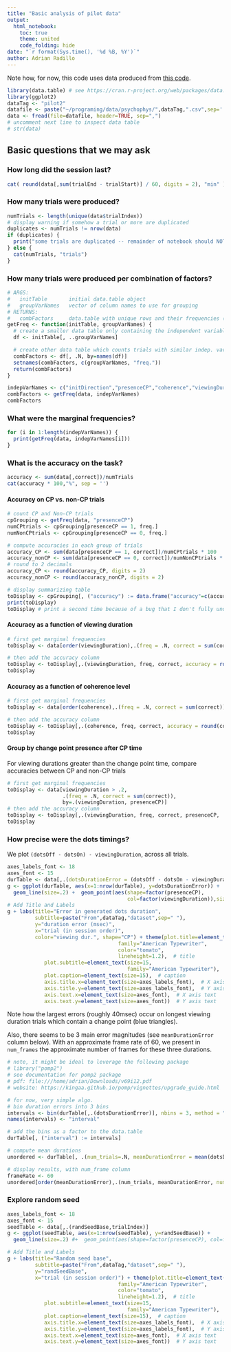 ```yaml
---
title: "Basic analysis of pilot data"
output:
  html_notebook:
    toc: true
    theme: united
    code_folding: hide
date: "`r format(Sys.time(), '%d %B, %Y')`"
author: Adrian Radillo
---
```


<!-- 
executing  *Cmd+Shift+Enter*. 
Add a new chunk *Cmd+Option+I*.
*Cmd+Shift+K* to preview the HTML file -->
Note how, for now, this code uses data produced from [this code](https://github.com/TheGoldLab/SingleCP_DotsReversal_Task/releases/tag/pilot2).
```r
library(data.table) # see https://cran.r-project.org/web/packages/data.table/vignettes/datatable-intro.html for reference
library(ggplot2)
dataTag <- "pilot2"
datafile <- paste("~/programing/data/psychophys/",dataTag,".csv",sep='')
data <- fread(file=datafile, header=TRUE, sep=",")
# uncomment next line to inspect data table
# str(data)
```
## Basic questions that we may ask
### How long did the session last?
```r
cat( round(data[,sum(trialEnd - trialStart)] / 60, digits = 2), "min" )
```

### How many trials were produced?
```r
numTrials <- length(unique(data$trialIndex))
# display warning if somehow a trial or more are duplicated
duplicates <- numTrials != nrow(data)
if (duplicates) {
  print("some trials are duplicated -- remainder of notebook should NOT be executed")
} else {
  cat(numTrials, "trials")
}
```

### How many trials were produced per combination of factors? 
```r
# ARGS:
#   initTable       initial data.table object
#   groupVarNames   vector of column names to use for grouping
# RETURNS:
#   combFactors     data.table with unique rows and their frequencies (i.e. count)
getFreq <- function(initTable, groupVarNames) {
  # create a smaller data table only containing the independent variables
  df <- initTable[, ..groupVarNames]

  # create other data table which counts trials with similar indep. vars. values (freq. column)
  combFactors <- df[, .N, by=names(df)]
  setnames(combFactors, c(groupVarNames, "freq."))
  return(combFactors)
}
```

```r
indepVarNames <- c("initDirection","presenceCP","coherence","viewingDuration","probCP","timeCP")
combFactors <- getFreq(data, indepVarNames)
combFactors
```

### What were the marginal frequencies?
```r
for (i in 1:length(indepVarNames)) {
  print(getFreq(data, indepVarNames[i]))
}
```

### What is the accuracy on the task?
```r
accuracy <- sum(data[,correct])/numTrials
cat(accuracy * 100,"%", sep = '')
```
#### Accuracy on CP vs. non-CP trials
```r
# count CP and Non-CP trials
cpGrouping <- getFreq(data, "presenceCP")
numCPtrials <- cpGrouping[presenceCP == 1, freq.]
numNonCPtrials <- cpGrouping[presenceCP == 0, freq.]

# compute accuracies in each group of trials
accuracy_CP <- sum(data[presenceCP == 1, correct])/numCPtrials * 100
accuracy_nonCP <- sum(data[presenceCP == 0, correct])/numNonCPtrials * 100
# round to 2 decimals
accuracy_CP <- round(accuracy_CP, digits = 2)
accuracy_nonCP <- round(accuracy_nonCP, digits = 2)

# display summarizing table
toDisplay <- cpGrouping[, ("accuracy") := data.frame("accuracy"=c(accuracy_nonCP, accuracy_CP))]
print(toDisplay)
toDisplay # print a second time because of a bug that I don't fully understand (see https://github.com/IRkernel/IRkernel/issues/127 and https://github.com/rstudio/rmarkdown/issues/1002)
```

#### Accuracy as a function of viewing duration
```r
# first get marginal frequencies
toDisplay <- data[order(viewingDuration),.(freq = .N, correct = sum(correct)), by=viewingDuration]

# then add the accuracy column
toDisplay <- toDisplay[,.(viewingDuration, freq, correct, accuracy = round(correct/freq*100,digits=2))]
toDisplay
```

#### Accuracy as a function of coherence level
```r
# first get marginal frequencies
toDisplay <- data[order(coherence),.(freq = .N, correct = sum(correct)), by=coherence]

# then add the accuracy column
toDisplay <- toDisplay[,.(coherence, freq, correct, accuracy = round(correct/freq*100,digits=2))]
toDisplay
```

#### Group by change point presence after CP time
For viewing durations greater than the change point time, compare accuracies between CP and non-CP trials
```r
# first get marginal frequencies
toDisplay <- data[viewingDuration > .2,
                  .(freq = .N, correct = sum(correct)), 
                  by=.(viewingDuration, presenceCP)]
# then add the accuracy column
toDisplay <- toDisplay[,.(viewingDuration, freq, correct, presenceCP,  accuracy = round(correct/freq*100,digits=2))]
toDisplay
```
### How precise were the dots timings?
We plot `(dotsOff - dotsOn) - viewingDuration`, across all trials.
```r
axes_labels_font <- 18
axes_font <- 15
durTable <- data[,.(dotsDurationError = (dotsOff - dotsOn - viewingDuration) * 1000, presenceCP, viewingDuration)]
g <- ggplot(durTable, aes(x=1:nrow(durTable), y=dotsDurationError)) + 
  geom_line(size=.2) +  geom_point(aes(shape=factor(presenceCP),
                                       col=factor(viewingDuration)),size=3) 
# Add Title and Labels
g + labs(title="Error in generated dots duration", 
         subtitle=paste("From",dataTag,"dataset",sep=" "), 
         y="duration error (msec)", 
         x="trial (in session order)",
         color="viewing dur.", shape="CP") + theme(plot.title=element_text(size=20, 
                                    family="American Typewriter",
                                    color="tomato",
                                    lineheight=1.2),  # title
            plot.subtitle=element_text(size=15, 
                                       family="American Typewriter"),  # subtitle
            plot.caption=element_text(size=15),  # caption
            axis.title.x=element_text(size=axes_labels_font),  # X axis title
            axis.title.y=element_text(size=axes_labels_font),  # Y axis title
            axis.text.x=element_text(size=axes_font),  # X axis text
            axis.text.y=element_text(size=axes_font))  # Y axis text
```
Note how the largest errors (roughly 40msec) occur on longest viewing duration trials which contain a change point (blue triangles).

Also, there seems to be 3 main error magnitudes (see `meanDurationError` column below). With an approximate frame rate of 60, we present in `num_frames` the approximate number of frames for these three durations.
```r
# note, it might be ideal to leverage the following package
# library("pomp2")
# see documentation for pomp2 package
# pdf: file:///home/adrian/Downloads/v69i12.pdf
# website: https://kingaa.github.io/pomp/vignettes/upgrade_guide.html

# for now, very simple algo.
# bin duration errors into 3 bins
intervals <- bin(durTable[,.(dotsDurationError)], nbins = 3, method = "cluster")
names(intervals) <- "interval"

# add the bins as a factor to the data.table
durTable[, ("interval") := intervals]

# compute mean durations
unordered <- durTable[, .(num_trials=.N, meanDurationError = mean(dotsDurationError)), by = intervals]

# display results, with num_frame column
frameRate <- 60
unordered[order(meanDurationError),.(num_trials, meanDurationError, num_frames = (meanDurationError * frameRate / 1000))]
```


### Explore random seed
```r
axes_labels_font <- 18
axes_font <- 15
seedTable <- data[,.(randSeedBase,trialIndex)]
g <- ggplot(seedTable, aes(x=1:nrow(seedTable), y=randSeedBase)) + 
  geom_line(size=.2) #+  geom_point(aes(shape=factor(presenceCP), col=factor(viewingDuration)),size=3) 

# Add Title and Labels
g + labs(title="Random seed base", 
         subtitle=paste("From",dataTag,"dataset",sep=" "), 
         y="randSeedBase", 
         x="trial (in session order)") + theme(plot.title=element_text(size=20, 
                                    family="American Typewriter",
                                    color="tomato",
                                    lineheight=1.2),  # title
            plot.subtitle=element_text(size=15, 
                                       family="American Typewriter"),  # subtitle
            plot.caption=element_text(size=15),  # caption
            axis.title.x=element_text(size=axes_labels_font),  # X axis title
            axis.title.y=element_text(size=axes_labels_font),  # Y axis title
            axis.text.x=element_text(size=axes_font),  # X axis text
            axis.text.y=element_text(size=axes_font))  # Y axis text
```

